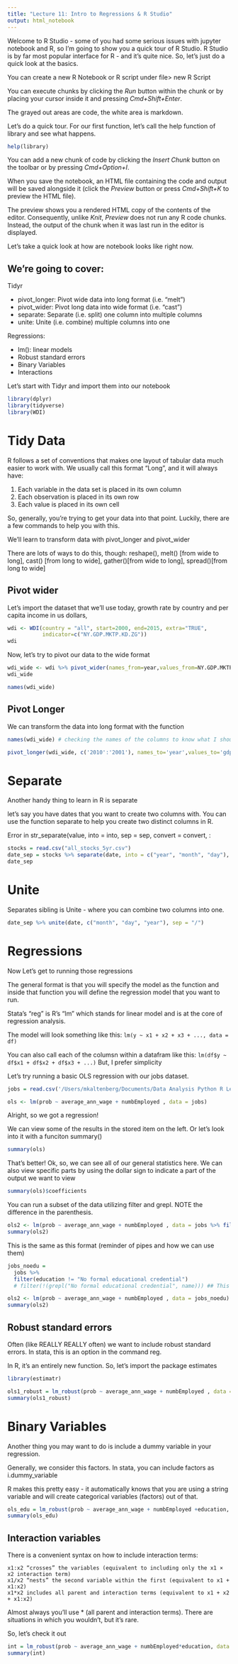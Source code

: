 ```yaml
---
title: "Lecture 11: Intro to Regressions & R Studio"
output: html_notebook
---
```


Welcome to R Studio - some of you had some serious issues with jupyter notebook and R, so I'm going to show you a quick tour of R Studio. R Studio is by far most popular interface for R - and it's quite nice. So, let's just do a quick look at the basics.

You can create a new R Notebook or R script under file> new R Script

You can execute chunks by clicking the *Run* button within the chunk or by placing your cursor inside it and pressing *Cmd+Shift+Enter*. 

The grayed out areas are code, the white area is markdown. 

Let's do a quick tour. For our first function, let's call the help function of library and see what happens.
```r
help(library)

```

You can add a new chunk of code by clicking the *Insert Chunk* button on the toolbar or by pressing *Cmd+Option+I*.

When you save the notebook, an HTML file containing the code and output will be saved alongside it (click the *Preview* button or press *Cmd+Shift+K* to preview the HTML file). 

The preview shows you a rendered HTML copy of the contents of the editor. Consequently, unlike *Knit*, *Preview* does not run any R code chunks. Instead, the output of the chunk when it was last run in the editor is displayed.

Let's take a quick look at how are notebook looks like right now. 

## We're going to cover:

Tidyr

- pivot_longer: Pivot wide data into long format (i.e. "melt")
- pivot_wider: Pivot long data into wide format (i.e. "cast")
- separate: Separate (i.e. split) one column into multiple columns
- unite: Unite (i.e. combine) multiple columns into one

Regressions:

- lm(): linear models
- Robust standard errors
- Binary Variables
- Interactions

Let's start with Tidyr and import them into our notebook

```r
library(dplyr)
library(tidyverse)
library(WDI)
```
# Tidy Data 

R follows a set of conventions that makes one layout of tabular data much easier to work with.  We usually call this format "Long", and it will always have:

1. Each variable in the data set is placed in its own column
2. Each observation is placed in its own row
3. Each value is placed in its own cell

So, generally, you're trying to get your data into that point. Luckily, there are a few commands to help you with this.

We'll learn to transform data with pivot_longer and pivot_wider

There are lots of ways to do this, though: reshape(), melt() [from wide to long], cast() [from long to wide], gather()[from wide to long], spread()[from long to wide]

## Pivot wider

Let's import the dataset that we'll use today, growth rate by country and per capita income in us dollars, 
```r
wdi <- WDI(country = "all", start=2000, end=2015, extra="TRUE",
           indicator=c("NY.GDP.MKTP.KD.ZG"))
wdi
```
Now, let's try to pivot our data to the wide format

```r
wdi_wide <- wdi %>% pivot_wider(names_from=year,values_from=NY.GDP.MKTP.KD.ZG)
wdi_wide
```
```r
names(wdi_wide)
```


## Pivot Longer

We can transform the data into long format with the function
```r
names(wdi_wide) # checking the names of the columns to know what I should grab
```

```r
pivot_longer(wdi_wide, c('2010':'2001'), names_to='year',values_to='gdp')
```



# Separate
Another handy thing to learn in R is separate

let's say you have dates that you want to create two columns with. You can use the function separate to help you create two distinct columns in R. 

Error in str_separate(value, into = into, sep = sep, convert = convert,  : 

```r
stocks = read.csv("all_stocks_5yr.csv")
date_sep = stocks %>% separate(date, into = c("year", "month", "day"), sep = '-')
date_sep
```
# Unite

Separates sibling is Unite - where you can combine two columns into one.

```r
date_sep %>% unite(date, c("month", "day", "year"), sep = "/")
```
# Regressions

Now Let's get to running those regressions

The general format is that you will specify the model as the function and inside that function you will define the regression model that you want to run. 

Stata's "reg" is R's  "lm" which stands for linear model and is at the core of regression analysis.

The model will look something like this:
`lm(y ~ x1 + x2 + x3 + ..., data = df)`

You can also call each of the columsn within a datafram like this:
`lm(df$y ~ df$x1 + df$x2 + df$x3 + ...)`
But, I prefer simplicity

Let's try running a basic OLS regression with our jobs dataset.
```r
jobs = read.csv('/Users/mkaltenberg/Documents/Data Analysis Python R Lectures/Data_Analysis_Python_R/Lecture_8/job-automation-probability.csv')

ols <- lm(prob ~ average_ann_wage + numbEmployed , data = jobs)
```
Alright, so we got a regression!

We can view some of the results in the stored item on the left. Or let's look into it with a funciton summary()
```r
summary(ols)
```
That's better! Ok, so, we can see all of our general statistics here. We can also view specific parts by using the dollar sign to indicate a part of the output we want to view
```r
summary(ols)$coefficients
```

You can run a subset of the data utilizing filter and grepl.  NOTE the difference in the parenthesis. 
```r

ols2 <- lm(prob ~ average_ann_wage + numbEmployed , data = jobs %>% filter(!(grepl("No formal educational credential", education))))
summary(ols2)
```
This is the same as this format (reminder of pipes and how we can use them)
```r
jobs_noedu =
  jobs %>% 
  filter(education != "No formal educational credential")
  # filter(!(grepl("No formal educational credential", name))) ## This also works 

ols2 <- lm(prob ~ average_ann_wage + numbEmployed , data = jobs_noedu)
summary(ols2)
```
## Robust standard errors
Often (like REALLY REALLY often) we want to include robust standard errors. In stata, this is an option in the command reg. 

In R, it's an entirely new function. So, let's import the package estimates
```r
library(estimatr)

ols1_robust = lm_robust(prob ~ average_ann_wage + numbEmployed , data = jobs)
summary(ols1_robust)
```
# Binary Variables

Another thing you may want to do is include a dummy variable in your regression.

Generally, we consider this factors. In stata, you can include factors as i.dummy_variable

R makes this pretty easy - it automatically knows that you are using a string variable and will create categorical variables (factors) out of that. 
```r
ols_edu = lm_robust(prob ~ average_ann_wage + numbEmployed +education, data = jobs)
summary(ols_edu)
```
## Interaction variables

There is a convenient syntax on how to include interaction terms:

    x1:x2 “crosses” the variables (equivalent to including only the x1 × x2 interaction term)
    x1/x2 “nests” the second variable within the first (equivalent to x1 + x1:x2)
    x1*x2 includes all parent and interaction terms (equivalent to x1 + x2 + x1:x2)
    
Almost always you'll use *  (all parent and interaction terms). There are situations in which you wouldn't, but it's rare. 

So, let's check it out
```r
int = lm_robust(prob ~ average_ann_wage + numbEmployed*education, data = jobs)
summary(int)
```




